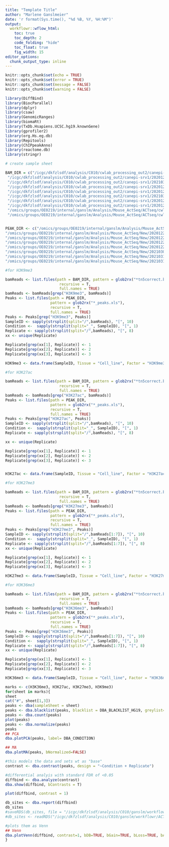 ```yaml
---
title: "Template Title"
author: "Marlene Ganslmeier"
date: 'r format(Sys.time(), "%d %B, %Y, %H:%M")'
output:
  workflowr::wflow_html:
    toc: true
    toc_depth: 2
    code_folding: "hide"
    toc_float: true
    fig_width: 15
editor_options:
  chunk_output_type: inline
---
```


```r

knitr::opts_chunk$set(echo = TRUE)
knitr::opts_chunk$set(error = TRUE)
knitr::opts_chunk$set(message = FALSE)
knitr::opts_chunk$set(warning = FALSE)

library(DiffBind)
library(BiocParallel)
library(dplyr)
library(csaw)
library(GenomicRanges)
library(biomaRt)
library(TxDb.Hsapiens.UCSC.hg19.knownGene)
library(gprofiler2)
library(org.Hs.eg.db)
library(Repitools)
library(ChIPpeakAnno)
library(reactome.db)
library(stringr)

```

```r
# create sample sheet 

BAM_DIR = c("/icgc/dkfzlsdf/analysis/C010/cwlab_processing_out2/canepi-srv1/20210309_120_H33_Ilse20790/runs_out",
 "/icgc/dkfzlsdf/analysis/C010/cwlab_processing_out2/canepi-srv1/20201225_629_HistMut_20245/runs_out",
 "/icgc/dkfzlsdf/analysis/C010/cwlab_processing_out2/canepi-srv1/20210311_219_H33_Ilse20866/runs_out",
 "/icgc/dkfzlsdf/analysis/C010/cwlab_processing_out2/canepi-srv1/20201225_122_HistMut_20247/runs_out",
 "/icgc/dkfzlsdf/analysis/C010/cwlab_processing_out2/canepi-srv1/20201225_032_HistMut_20244/runs_out",
 "/icgc/dkfzlsdf/analysis/C010/cwlab_processing_out2/canepi-srv1/20210316_239_H33_Ilse20926/runs_out",
 "/icgc/dkfzlsdf/analysis/C010/cwlab_processing_out2/canepi-srv1/20201225_988_HistMut_20246/runs_out",
 "/icgc/dkfzlsdf/analysis/C010/cwlab_processing_out2/canepi-srv1/20201225_548_HistMut_20250/runs_out",
 "/omics/groups/OE0219/internal/ganslm/Analysis/Mouse_ActSeq/ACTseq/cwlab_outputs/20200621_532_ACT-seq_ESC_histone_3_2/runs_out",
 "/omics/groups/OE0219/internal/ganslm/Analysis/Mouse_ActSeq/ACTseq/cwlab_outputs/20200610_204_ACT-seq_ESC_histone3/")


PEAK_DIR <- c("/omics/groups/OE0219/internal/ganslm/Analysis/Mouse_ActSeq/New/20201225_032_HistMut_20244",
"/omics/groups/OE0219/internal/ganslm/Analysis/Mouse_ActSeq/New/20201225_122_HistMut_20247",
"/omics/groups/OE0219/internal/ganslm/Analysis/Mouse_ActSeq/New/20201225_548_HistMut_20250",
"/omics/groups/OE0219/internal/ganslm/Analysis/Mouse_ActSeq/New/20201225_629_HistMut_20245",
"/omics/groups/OE0219/internal/ganslm/Analysis/Mouse_ActSeq/New/20201225_988_HistMut_20246",
"/omics/groups/OE0219/internal/ganslm/Analysis/Mouse_ActSeq/New/20210309_120_H33_Ilse20790",
"/omics/groups/OE0219/internal/ganslm/Analysis/Mouse_ActSeq/New/20210311_219_H33_Ilse20866",
"/omics/groups/OE0219/internal/ganslm/Analysis/Mouse_ActSeq/New/20210316_239_H33_Ilse20926")

```


```r
#for H3K9me3

bamReads <- list.files(path = BAM_DIR, pattern = glob2rx("*tn5correct.bam"),
                        recursive = T, 
                        full.names = TRUE)
bamReads <- bamReads[grep("H3K9me3", bamReads)]
Peaks <- list.files(path = PEAK_DIR,
                    pattern = glob2rx("*_peaks.xls"),
                    recursive = T, 
                    full.names = TRUE)
Peaks <- Peaks[grep("H3K9me3", Peaks)]
SampleID <- sapply(strsplit(split="/",bamReads), "[", 10)
Condition <-  sapply(strsplit(split="_", SampleID), "[", 1)
Replicate <- sapply(strsplit(split="/",bamReads), "[", 8)
xx <- unique(Replicate)

Replicate[grep(xx[1], Replicate)] <- 1
Replicate[grep(xx[2], Replicate)] <- 2
Replicate[grep(xx[3], Replicate)] <- 3

H3K9me3 <- data.frame(SampleID, Tissue = "Cell_line", Factor = "H3K9me3", Condition, bamReads, Peaks, Replicate, "PeakCaller" =  "macs")
```
```r
#for H3K27ac

bamReads <- list.files(path = BAM_DIR, pattern = glob2rx("*tn5correct.bam"),
                        recursive = T, 
                        full.names = TRUE)
bamReads <- bamReads[grep("H3K27ac", bamReads)]
Peaks <- list.files(path = PEAK_DIR,
                    pattern = glob2rx("*_peaks.xls"),
                    recursive = T, 
                    full.names = TRUE)
Peaks <- Peaks[grep("H3K27ac", Peaks)]
SampleID <- sapply(strsplit(split="/",bamReads), "[", 10)
Condition <-  sapply(strsplit(split="_", SampleID), "[", 1)
Replicate <- sapply(strsplit(split="/",bamReads), "[", 8)

xx <- unique(Replicate)

Replicate[grep(xx[1], Replicate)] <- 1
Replicate[grep(xx[2], Replicate)] <- 2
Replicate[grep(xx[3], Replicate)] <- 3


H3K27ac <- data.frame(SampleID, Tissue = "Cell_line", Factor = "H3K27ac", Condition, bamReads, Peaks, Replicate, "PeakCaller" =  "macs")
```

```r
#for H3K27me3

bamReads <- list.files(path = BAM_DIR, pattern = glob2rx("*tn5correct.bam"),
                        recursive = T, 
                        full.names = TRUE)
bamReads <- bamReads[grep("H3K27me3", bamReads)]
Peaks <- list.files(path = PEAK_DIR,
                    pattern = glob2rx("*_peaks.xls"),
                    recursive = T, 
                    full.names = TRUE)
Peaks <- Peaks[grep("H3K27me3", Peaks)]
SampleID <- sapply(strsplit(split="/",bamReads[1:7]), "[", 10)
Condition <-  sapply(strsplit(split="_", SampleID), "[", 1)
Replicate <- sapply(strsplit(split="/",bamReads[1:7]), "[", 8)
xx <- unique(Replicate)

Replicate[grep(xx[1], Replicate)] <- 1
Replicate[grep(xx[2], Replicate)] <- 2
Replicate[grep(xx[3], Replicate)] <- 3

H3K27me3 <- data.frame(SampleID, Tissue = "Cell_line", Factor = "H3K27me3", Condition, bamReads[1:7], Peaks, Replicate, "PeakCaller" =  "macs")

```

```r
#for H3K36me3

bamReads <- list.files(path = BAM_DIR, pattern = glob2rx("*tn5correct.bam"),
                        recursive = T, 
                        full.names = TRUE)
bamReads <- bamReads[grep("H3K36me3", bamReads)]
Peaks <- list.files(path = PEAK_DIR,
                    pattern = glob2rx("*_peaks.xls"),
                    recursive = T, 
                    full.names = TRUE)
Peaks <- Peaks[grep("H3K36me3", Peaks)]
SampleID <- sapply(strsplit(split="/",bamReads[1:7]), "[", 10)
Condition <-  sapply(strsplit(split="_", SampleID), "[", 1)
Replicate <- sapply(strsplit(split="/",bamReads[1:7]), "[", 8)
xx <- unique(Replicate)

Replicate[grep(xx[1], Replicate)] <- 1
Replicate[grep(xx[2], Replicate)] <- 2
Replicate[grep(xx[3], Replicate)] <- 3

H3K36me3 <- data.frame(SampleID, Tissue = "Cell_line", Factor = "H3K36me3", Condition, bamReads[1:7], Peaks, Replicate, "PeakCaller" =  "macs")

```

```r

marks <- c(H3K36me3, H3K27ac, H3K27me3, H3K9me3)
for(sheet in marks){
sheet
cat("#", sheet[1,3])  
peaks <- dba(sampleSheet = sheet)
peaks <- dba.blacklist(peaks, blacklist = DBA_BLACKLIST_HG19, greylist=FALSE)
peaks <- dba.count(peaks)
plot(peaks)
peaks <- dba.normalize(peaks)
peaks
## PCA
dba.plotPCA(peaks, label= DBA_CONDITION)

## MA
dba.plotMA(peaks, bNormalized=FALSE)

#this models the data and sets wt as "base"
contrast <- dba.contrast(peaks, design = "~Condition + Replicate")

#differential analyis with standard FDR of <0.05
diffbind <- dba.analyze(contrast)
dba.show(diffbind, bContrasts = T)

plot(diffbind, contrast = 1)

db_sites <- dba.report(diffbind)
db_sites
#saveRDS(db_sites, file = "/icgc/dkfzlsdf/analysis/C010/ganslm/workflowr/ACT_Seq2/output/db_sites.rds")
#db_sites <- readRDS("/icgc/dkfzlsdf/analysis/C010/ganslm/workflowr/ACT_Seq2/output/db_sites.rds")

#plots them as Venn 
## Venn
dba.plotVenn(diffbind, contrast=1, bDB=TRUE, bGain=TRUE, bLoss=TRUE, bAll=FALSE)
}


```
